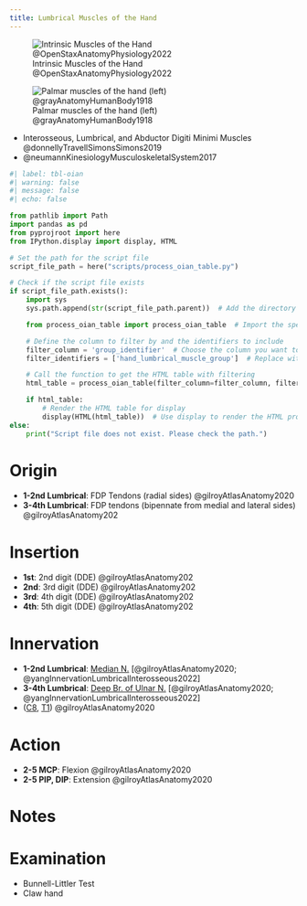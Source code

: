 ```yaml
---
title: Lumbrical Muscles of the Hand
---
```


![Intrinsic Muscles of the Hand @OpenStaxAnatomyPhysiology2022](/The Archive/Images/OpenStax Anatomy and Physiology 2e/fig11.28 Intrinsic Muscles of the Hand.jpeg){#fig-openstax-fig11.28}

![Palmar muscles of the hand (left) @grayAnatomyHumanBody1918](/The Archive/Images/Gray anatomy 1918 images/Myology/image427 The muscles of the left hand. Palmar surface.gif)

::: {.callout title="Reading list"}

- Interosseous, Lumbrical, and Abductor Digiti Minimi Muscles @donnellyTravellSimonsSimons2019
- @neumannKinesiologyMusculoskeletalSystem2017

:::

```python
#| label: tbl-oian
#| warning: false
#| message: false
#| echo: false

from pathlib import Path
import pandas as pd
from pyprojroot import here
from IPython.display import display, HTML

# Set the path for the script file
script_file_path = here("scripts/process_oian_table.py")

# Check if the script file exists
if script_file_path.exists():
    import sys
    sys.path.append(str(script_file_path.parent))  # Add the directory of the script to the system path

    from process_oian_table import process_oian_table  # Import the specific function

    # Define the column to filter by and the identifiers to include
    filter_column = 'group_identifier'  # Choose the column you want to filter by
    filter_identifiers = ['hand_lumbrical_muscle_group']  # Replace with actual identifiers you want to include

    # Call the function to get the HTML table with filtering
    html_table = process_oian_table(filter_column=filter_column, filter_identifiers=filter_identifiers)

    if html_table:
        # Render the HTML table for display
        display(HTML(html_table))  # Use display to render the HTML properly
else:
    print("Script file does not exist. Please check the path.")

```



# Origin {#origin}

- **1-2nd Lumbrical**: FDP Tendons (radial sides) @gilroyAtlasAnatomy2020
- **3-4th Lumbrical**: FDP tendons (bipennate from medial and lateral sides) @gilroyAtlasAnatomy202



# Insertion {#insertion}

- **1st**: 2nd digit (DDE) @gilroyAtlasAnatomy202
- **2nd**: 3rd digit (DDE) @gilroyAtlasAnatomy202
- **3rd**: 4th digit (DDE) @gilroyAtlasAnatomy202
- **4th**: 5th digit (DDE) @gilroyAtlasAnatomy202



# Innervation {#innervation}


- **1-2nd Lumbrical**: [Median N.]({{< var ref-median-nerve.path >}}) [@gilroyAtlasAnatomy2020; @yangInnervationLumbricalInterosseous2022]
- **3-4th Lumbrical**: [Deep Br. of Ulnar N.]({{< var ref-deep-branch-of-ulnar-nerve.path >}}) [@gilroyAtlasAnatomy2020; @yangInnervationLumbricalInterosseous2022]
- ([C8]({{< var ref-nerve-root.c8 >}}), [T1]({{< var ref-nerve-root.t1 >}})) @gilroyAtlasAnatomy2020





# Action {#action}

- **2-5 MCP**: Flexion @gilroyAtlasAnatomy2020
- **2-5 PIP, DIP**: Extension @gilroyAtlasAnatomy2020




# Notes



# Examination

- Bunnell-Littler Test
- Claw hand